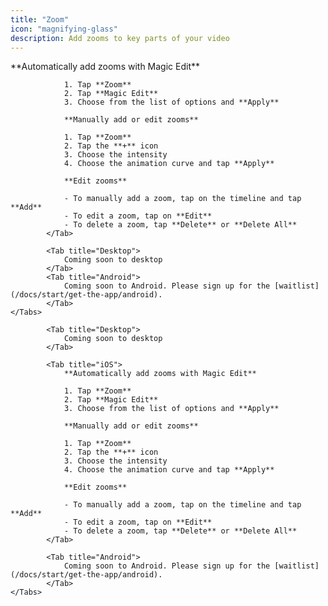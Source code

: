 ```yaml
---
title: "Zoom"
icon: "magnifying-glass"
description: Add zooms to key parts of your video
---
```


<div id="ios-tab">
        <Tabs>
            <Tab title="iOS">
                **Automatically add zooms with Magic Edit**

                1. Tap **Zoom**
                2. Tap **Magic Edit**
                3. Choose from the list of options and **Apply**

                **Manually add or edit zooms**

                1. Tap **Zoom**
                2. Tap the **+** icon
                3. Choose the intensity
                4. Choose the animation curve and tap **Apply**

                **Edit zooms**

                - To manually add a zoom, tap on the timeline and tap **Add**
                - To edit a zoom, tap on **Edit**
                - To delete a zoom, tap **Delete** or **Delete All**
            </Tab>

            <Tab title="Desktop">
                Coming soon to desktop
            </Tab>
            <Tab title="Android">
                Coming soon to Android. Please sign up for the [waitlist](/docs/start/get-the-app/android).
            </Tab>
    </Tabs>
</div>

<div id="desktop-tab">
        <Tabs>

            <Tab title="Desktop">
                Coming soon to desktop
            </Tab>

            <Tab title="iOS">
                **Automatically add zooms with Magic Edit**

                1. Tap **Zoom**
                2. Tap **Magic Edit**
                3. Choose from the list of options and **Apply**

                **Manually add or edit zooms**

                1. Tap **Zoom**
                2. Tap the **+** icon
                3. Choose the intensity
                4. Choose the animation curve and tap **Apply**

                **Edit zooms**

                - To manually add a zoom, tap on the timeline and tap **Add**
                - To edit a zoom, tap on **Edit**
                - To delete a zoom, tap **Delete** or **Delete All**
            </Tab>

            <Tab title="Android">
                Coming soon to Android. Please sign up for the [waitlist](/docs/start/get-the-app/android).
            </Tab>
    </Tabs>
</div>